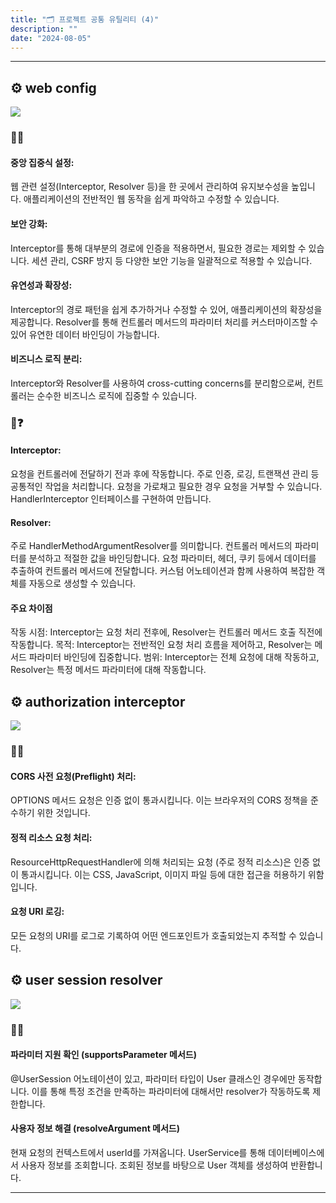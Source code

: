 ```yaml
---
title: "🗂️ 프로젝트 공통 유틸리티 (4)"
description: ""
date: "2024-08-05"
---
```



---

## ⚙️ web config

![](https://velog.velcdn.com/images/leemiyeonn/post/9461a0a6-971a-4280-8119-ab87d3bc0861/image.png)

### 🤔❔

#### 중앙 집중식 설정:

웹 관련 설정(Interceptor, Resolver 등)을 한 곳에서 관리하여 유지보수성을 높입니다.
애플리케이션의 전반적인 웹 동작을 쉽게 파악하고 수정할 수 있습니다.

#### 보안 강화:

Interceptor를 통해 대부분의 경로에 인증을 적용하면서, 필요한 경로는 제외할 수 있습니다.
세션 관리, CSRF 방지 등 다양한 보안 기능을 일괄적으로 적용할 수 있습니다.

#### 유연성과 확장성:

Interceptor의 경로 패턴을 쉽게 추가하거나 수정할 수 있어, 애플리케이션의 확장성을 제공합니다.
Resolver를 통해 컨트롤러 메서드의 파라미터 처리를 커스터마이즈할 수 있어 유연한 데이터 바인딩이 가능합니다.

#### 비즈니스 로직 분리:

Interceptor와 Resolver를 사용하여 cross-cutting concerns를 분리함으로써,
컨트롤러는 순수한 비즈니스 로직에 집중할 수 있습니다.

### 🤔❓

#### Interceptor:

요청을 컨트롤러에 전달하기 전과 후에 작동합니다.
주로 인증, 로깅, 트랜잭션 관리 등 공통적인 작업을 처리합니다.
요청을 가로채고 필요한 경우 요청을 거부할 수 있습니다.
HandlerInterceptor 인터페이스를 구현하여 만듭니다.

#### Resolver:

주로 HandlerMethodArgumentResolver를 의미합니다.
컨트롤러 메서드의 파라미터를 분석하고 적절한 값을 바인딩합니다.
요청 파라미터, 헤더, 쿠키 등에서 데이터를 추출하여 컨트롤러 메서드에 전달합니다.
커스텀 어노테이션과 함께 사용하여 복잡한 객체를 자동으로 생성할 수 있습니다.

#### 주요 차이점

작동 시점:
Interceptor는 요청 처리 전후에, Resolver는 컨트롤러 메서드 호출 직전에 작동합니다.
목적:
Interceptor는 전반적인 요청 처리 흐름을 제어하고, Resolver는 메서드 파라미터 바인딩에 집중합니다.
범위:
Interceptor는 전체 요청에 대해 작동하고, Resolver는 특정 메서드 파라미터에 대해 작동합니다.

## ⚙️ authorization interceptor

![](https://velog.velcdn.com/images/leemiyeonn/post/72c695b4-cba2-461b-b4d3-6c0c56b71e2a/image.png)

### 🤔❔

#### CORS 사전 요청(Preflight) 처리:

OPTIONS 메서드 요청은 인증 없이 통과시킵니다.
이는 브라우저의 CORS 정책을 준수하기 위한 것입니다.

#### 정적 리소스 요청 처리:

ResourceHttpRequestHandler에 의해 처리되는 요청 (주로 정적 리소스)은 인증 없이 통과시킵니다.
이는 CSS, JavaScript, 이미지 파일 등에 대한 접근을 허용하기 위함입니다.

#### 요청 URI 로깅:

모든 요청의 URI를 로그로 기록하여 어떤 엔드포인트가 호출되었는지 추적할 수 있습니다.

## ⚙️ user session resolver

![](https://velog.velcdn.com/images/leemiyeonn/post/83240914-fc66-4f16-a476-83f1f9781a62/image.png)

### 🤔❔

#### 파라미터 지원 확인 (supportsParameter 메서드)

@UserSession 어노테이션이 있고, 파라미터 타입이 User 클래스인 경우에만 동작합니다.
이를 통해 특정 조건을 만족하는 파라미터에 대해서만 resolver가 작동하도록 제한합니다.

#### 사용자 정보 해결 (resolveArgument 메서드)

현재 요청의 컨텍스트에서 userId를 가져옵니다.
UserService를 통해 데이터베이스에서 사용자 정보를 조회합니다.
조회된 정보를 바탕으로 User 객체를 생성하여 반환합니다.

---
